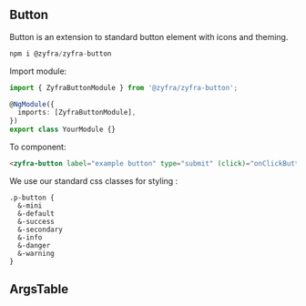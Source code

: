 
## Button

<Subtitle>Button is an extension to standard button element with icons and theming.</Subtitle>

```typescript
npm i @zyfra/zyfra-button
```

Import module:

```typescript
import { ZyfraButtonModule } from '@zyfra/zyfra-button';

@NgModule({
  imports: [ZyfraButtonModule],
})
export class YourModule {}
```

To component:

```html
<zyfra-button label="example button" type="submit" (click)="onClickButton($event)"></zyfra-button>
```

We use our standard css classes for styling :

```
.p-button {
  &-mini
  &-default
  &-success
  &-secondary
  &-info
  &-danger
  &-warning
}
```

## ArgsTable

<ArgsTable of={ZyfraButtonComponent} />
